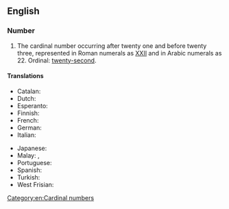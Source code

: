 ==English==

===Number===
{{head|en|numeral}}

# The cardinal number occurring after twenty one and before twenty three, represented in Roman numerals as [[XXII]] and in Arabic numerals as 22.  Ordinal: [[twenty-second]].

====Translations====
{{trans-top|22}}
* Catalan: {{t+|ca|vint-i-dos}}
* Dutch: {{t+|nl|tweeëntwintig|f}}
* Esperanto: {{t-|eo|dudek du}}
* Finnish: {{t-|fi|kaksikymmentäkaksi}}
* French: {{t-|fr|vingt deux|m}}
* German: {{t+|de|zweiundzwanzig|f}}
* Italian: {{t+|it|ventidue}}
{{trans-mid}}
* Japanese: {{t-|ja|にじゅうに|sc=Jpan}}
* Malay: {{t-|ms|dua puluh dua}}, {{t-|ms|dua likur}}
* Portuguese: {{t+|pt|vinte e dois}}
* Spanish: {{t+|es|veintidós}}
* Turkish: {{t+|tr|yirmi iki}}
* West Frisian: {{t+|fy|twaentweintich}}
{{trans-bottom}}

[[Category:en:Cardinal numbers]]